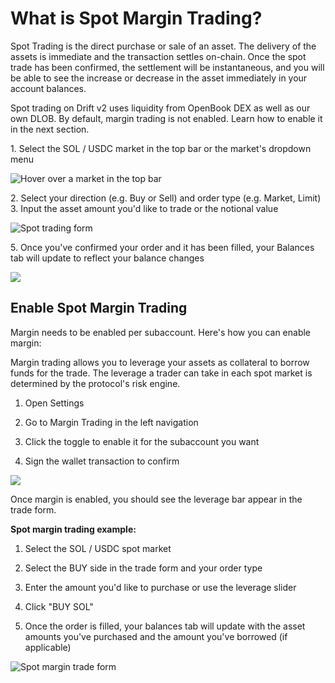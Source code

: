 # What is Spot Margin Trading?

Spot Trading is the direct purchase or sale of an asset. The delivery of the assets is immediate and the transaction settles on-chain. Once the spot trade has been confirmed, the settlement will be instantaneous, and you will be able to see the increase or decrease in the asset immediately in your account balances.

Spot trading on Drift v2 uses liquidity from OpenBook DEX as well as our own DLOB. By default, margin trading is not enabled. Learn how to enable it in the next section.

1\. Select the SOL / USDC market in the top bar or the market's dropdown menu

![Hover over a market in the top bar](public/assets/z3zW45nt1iU64WvO7O5ZH_screenshot-2023-01-25-at-41736-pm.png)

2\. Select your direction (e.g. Buy or Sell) and order type (e.g. Market, Limit)
3\. Input the asset amount you'd like to trade or the notional value

![Spot trading form](public/assets/26S8LnOdiTA8XLW7Wyfso_screenshot-2023-01-26-at-10913-pm.png)

5\. Once you've confirmed your order and it has been filled, your Balances tab will update to reflect your balance changes

![](public/assets/Bxlg-O6wA5YszE4HVwc_O_screenshot-2023-01-26-at-11025-pm.png)

## Enable Spot Margin Trading

Margin needs to be enabled per subaccount. Here's how you can enable margin:

Margin trading allows you to leverage your assets as collateral to borrow funds for the trade. The leverage a trader can take in each spot market is determined by the protocol's risk engine.

1.  Open Settings

2.  Go to Margin Trading in the left navigation

3.  Click the toggle to enable it for the subaccount you want

4.  Sign the wallet transaction to confirm

![](public/assets/KJFGX4AoQAP3FvuC7jqMn_image.png)

Once margin is enabled, you should see the leverage bar appear in the trade form.

**Spot margin trading example:**

1.  Select the SOL / USDC spot market

2.  Select the BUY side in the trade form and your order type

3.  Enter the amount you'd like to purchase or use the leverage slider

4.  Click "BUY SOL"

5.  Once the order is filled, your balances tab will update with the asset amounts you've purchased and the amount you've borrowed (if applicable)

![Spot margin trade form](public/assets/zS5jHR786XcbWrsJW4sqh_screenshot-2023-01-26-at-122019-pm.png)
